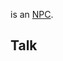 {{Npc
 |area=Incarnam
 |loc=Forest
 |coords=[1,-2]
 |details=Outside [[Incarnam Handymens' Workshop]]
 |options=[[{{PAGENAME}}#Talk|Talk]]
}}
'''{{PAGENAME}}''' is an [[NPC]].
<br style="clear:both" />

==Talk==
{{dialog|text=I thought I heard a grinding noise coming from the crane. I must put a spot of oil on it and tighten some nuts.
; Find out about the Handyman profession.
We build machines for breeders so they don't have to constantly watch over their mounts. But we are best known for crafting dungeon keys. Thanks to our expertise, adventurers can explore the most perilous areas of the World of Twelve.
; Ask how to craft these items.
The hardest part is finding the various pieces you need. Once that's done, the rest is quite simple: you find Handymans' workbench, follow the instructions and it all slots into place!
; Thank her for this information.
}}
